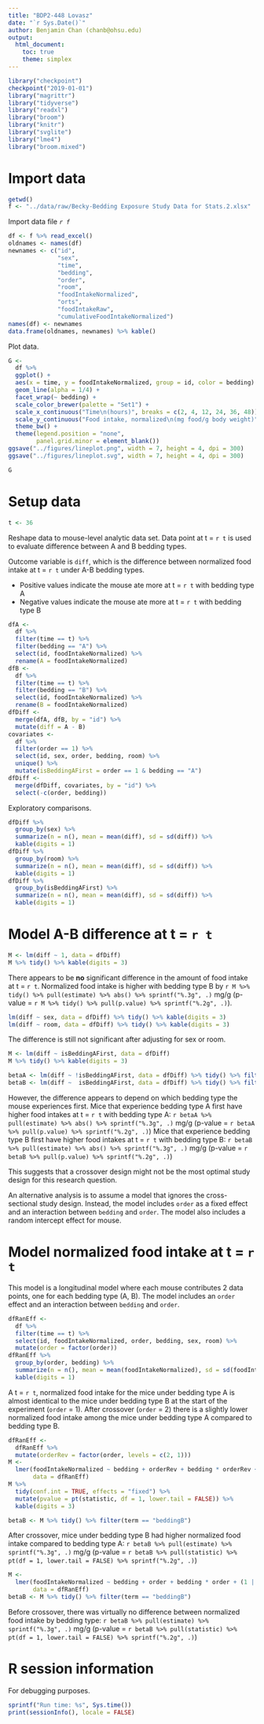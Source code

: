 ```yaml
---
title: "BDP2-448 Lovasz"
date: "`r Sys.Date()`"
author: Benjamin Chan (chanb@ohsu.edu)
output:
  html_document:
    toc: true
    theme: simplex
---
```


```r
library("checkpoint")
checkpoint("2019-01-01")
library("magrittr")
library("tidyverse")
library("readxl")
library("broom")
library("knitr")
library("svglite")
library("lme4")
library("broom.mixed")
```

# Import data

```r
getwd()
f <- "../data/raw/Becky-Bedding Exposure Study Data for Stats.2.xlsx"
```

Import data file *`r f`*

```r
df <- f %>% read_excel()
oldnames <- names(df)
newnames <- c("id",
              "sex",
              "time",
              "bedding",
              "order",
              "room",
              "foodIntakeNormalized",
              "orts",
              "foodIntakeRaw",
              "cumulativeFoodIntakeNormalized")
names(df) <- newnames
data.frame(oldnames, newnames) %>% kable()
```

Plot data.

```r
G <-
  df %>%
  ggplot() +
  aes(x = time, y = foodIntakeNormalized, group = id, color = bedding) +
  geom_line(alpha = 1/4) +
  facet_wrap(~ bedding) +
  scale_color_brewer(palette = "Set1") +
  scale_x_continuous("Time\n(hours)", breaks = c(2, 4, 12, 24, 36, 48)) +
  scale_y_continuous("Food intake, normalized\n(mg food/g body weight)") +
  theme_bw() +
  theme(legend.position = "none",
        panel.grid.minor = element_blank())
ggsave("../figures/lineplot.png", width = 7, height = 4, dpi = 300)
ggsave("../figures/lineplot.svg", width = 7, height = 4, dpi = 300)
```

```r
G
```


# Setup data

```r
t <- 36
```

Reshape data to mouse-level analytic data set.
Data point at t = `r t` is used to evaluate difference between A and B bedding types.

Outcome variable is `diff`,
which is the difference between normalized food intake at t = `r t` under A-B bedding types.

* Positive values indicate the mouse ate more at t = `r t` with bedding type A
* Negative values indicate the mouse ate more at t = `r t` with bedding type B

```r
dfA <-
  df %>%
  filter(time == t) %>%
  filter(bedding == "A") %>%
  select(id, foodIntakeNormalized) %>%
  rename(A = foodIntakeNormalized)
dfB <-
  df %>%
  filter(time == t) %>%
  filter(bedding == "B") %>%
  select(id, foodIntakeNormalized) %>%
  rename(B = foodIntakeNormalized)
dfDiff <-
  merge(dfA, dfB, by = "id") %>%
  mutate(diff = A - B)
covariates <-
  df %>%
  filter(order == 1) %>%
  select(id, sex, order, bedding, room) %>%
  unique() %>%
  mutate(isBeddingAFirst = order == 1 & bedding == "A")
dfDiff <-
  merge(dfDiff, covariates, by = "id") %>%
  select(-c(order, bedding))
```

Exploratory comparisons.

```r
dfDiff %>%
  group_by(sex) %>%
  summarize(n = n(), mean = mean(diff), sd = sd(diff)) %>%
  kable(digits = 1)
dfDiff %>%
  group_by(room) %>%
  summarize(n = n(), mean = mean(diff), sd = sd(diff)) %>%
  kable(digits = 1)
dfDiff %>%
  group_by(isBeddingAFirst) %>%
  summarize(n = n(), mean = mean(diff), sd = sd(diff)) %>%
  kable(digits = 1)
```


# Model A-B difference at t = `r t`

```r
M <- lm(diff ~ 1, data = dfDiff) 
M %>% tidy() %>% kable(digits = 3)
```

There appears to be **no** significant difference in the amount of food intake at t = `r t`.
Normalized food intake is higher with bedding type B by
`r M %>% tidy() %>% pull(estimate) %>% abs() %>% sprintf("%.3g", .)` mg/g
(p-value = `r M %>% tidy() %>% pull(p.value) %>% sprintf("%.2g", .)`).

```r
lm(diff ~ sex, data = dfDiff) %>% tidy() %>% kable(digits = 3)
lm(diff ~ room, data = dfDiff) %>% tidy() %>% kable(digits = 3)
```

The difference is still not significant after adjusting for sex or room.

```r
M <- lm(diff ~ isBeddingAFirst, data = dfDiff)
M %>% tidy() %>% kable(digits = 3)
```

```r
betaA <- lm(diff ~ !isBeddingAFirst, data = dfDiff) %>% tidy() %>% filter(term == "(Intercept)")
betaB <- lm(diff ~  isBeddingAFirst, data = dfDiff) %>% tidy() %>% filter(term == "(Intercept)")
```

However, the difference appears to depend on which bedding type the mouse experiences first.
Mice that experience bedding type A first have higher food intakes at t = `r t` with bedding type A:
`r betaA %>% pull(estimate) %>% abs() %>% sprintf("%.3g", .)` mg/g
(p-value = `r betaA %>% pull(p.value) %>% sprintf("%.2g", .)`)
Mice that experience bedding type B first have higher food intakes at t = `r t` with bedding type B:
`r betaB %>% pull(estimate) %>% abs() %>% sprintf("%.3g", .)` mg/g
(p-value = `r betaB %>% pull(p.value) %>% sprintf("%.2g", .)`)

This suggests that a crossover design might not be the most optimal study design for this research question.

An alternative analysis is to assume a model that ignores the cross-sectional study design.
Instead, the model includes `order` as a fixed effect and an interaction between `bedding` and `order`.
The model also includes a random intercept effect for mouse.


# Model normalized food intake at t = `r t`

This model is a longitudinal model where each mouse contributes 2 data points,
one for each bedding type (A, B).
The model includes an `order` effect and an interaction between `bedding` and `order`.

```r
dfRanEff <-
  df %>%
  filter(time == t) %>%
  select(id, foodIntakeNormalized, order, bedding, sex, room) %>%
  mutate(order = factor(order))
dfRanEff %>%
  group_by(order, bedding) %>%
  summarize(n = n(), mean = mean(foodIntakeNormalized), sd = sd(foodIntakeNormalized)) %>%
  kable(digits = 1)
```

A t = `r t`, normalized food intake for the mice under bedding type A is almost identical to the mice under bedding type B at the start of the experiment (`order` = 1).
After crossover (`order` = 2) there is a slightly lower normalized food intake among the mice under bedding type A compared to bedding type B.

```r
dfRanEff <-
  dfRanEff %>%
  mutate(orderRev = factor(order, levels = c(2, 1)))
M <-
  lmer(foodIntakeNormalized ~ bedding + orderRev + bedding * orderRev + (1 | id), 
       data = dfRanEff)
M %>% 
  tidy(conf.int = TRUE, effects = "fixed") %>% 
  mutate(pvalue = pt(statistic, df = 1, lower.tail = FALSE)) %>% 
  kable(digits = 3)
```

```r
betaB <- M %>% tidy() %>% filter(term == "beddingB")
```

After crossover, mice under bedding type B had higher normalized food intake compared to bedding type A:
`r betaB %>% pull(estimate) %>% sprintf("%.3g", .)` mg/g
(p-value = `r betaB %>% pull(statistic) %>% pt(df = 1, lower.tail = FALSE) %>% sprintf("%.2g", .)`)

```r
M <-
  lmer(foodIntakeNormalized ~ bedding + order + bedding * order + (1 | id), 
       data = dfRanEff)
betaB <- M %>% tidy() %>% filter(term == "beddingB")
```

Before crossover, there was virtually no difference between normalized food intake by bedding type:
`r betaB %>% pull(estimate) %>% sprintf("%.3g", .)` mg/g
(p-value = `r betaB %>% pull(statistic) %>% pt(df = 1, lower.tail = FALSE) %>% sprintf("%.2g", .)`)


# R session information

For debugging purposes.

```r
sprintf("Run time: %s", Sys.time())
print(sessionInfo(), locale = FALSE)
```
